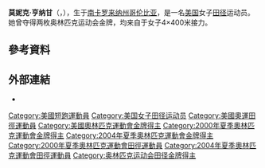 {{Infobox sportsperson
| name                      = 莫妮克·亨纳甘
| image                     = Monique Hennagan Sydney 2000.jpg
| caption                   = 
| english_name              = Monique Hennagan
| birth_name                = 
| nickname                  = 
| nationality               = {{USA}}
| national_team             = {{USA}}
| ethnicity                 = 
| hometown                  = 
| citizenship               = 
| birth_date                = {{Birth date and age|year=1976|month=5|day=26}}
| birth_place               = {{USA}}南卡羅來納州哥倫比亞
| death_date                = 
| death_place               = 
| residence                 = {{USA}}喬治亞州亨利縣Stockbridge
| education                 = 北卡羅來納大學
| alma_mater                = Spring Valley High School<br />[[北卡羅來納大學|北卡羅來納大學]]
| occupation                = 
| years_active              = 1992 -
| employer                  = 
| agent                     = 
| height                    = {{height|ft=5|in=8.5}}
| weight                    = {{weight|lb=130}}
| spouse                    = 
| life_partner              = 
| other_interests           = 
| website                   = 
| module                    = 
| country                   = {{USA}}
| sport                     = 田徑
| position                  = 
| shoots                    = 
| catches                   = 
| disability                = 
| disability_class          = 
| weight_class              = 
| weight_class_type         = 
| rank                      = 
| event                     = 短跑、中長跑
| event_type                = 
| universityteam            = 
| collegeteam               = 
| league                    = 
| league_type               = 
| club                      = 
| team                      = 
| turnedpro                 = 
| turnedpro_type            = 
| partner                   = 
| former_partner            = 
| coach                     = Pauline Davis
| retired                   = 
| coaching                  = 
| module2                   = 
| worlds                    = 
{{ubl
|'''1992年世界青年田徑錦標賽'''：4×400公尺接力第四名
|'''1994年世界青年田徑錦標賽'''：400公尺第二名
|'''1994年世界青年田徑錦標賽'''：4×400公尺接力第一名
|'''1999年世界室內田徑錦標賽'''：4×400公尺接力第三名
|'''2001年世界室內田徑錦標賽'''：400公尺第五名
|'''2002年IAAF大獎總決賽'''：400公尺第四名
|'''2003年世界室內田徑錦標賽'''：400公尺第五名
|'''2003年世界室內田徑錦標賽'''：4×400公尺接力第三名
|'''2004年IAAF世界田徑總決賽'''：400公尺第二名
|'''2005年IAAF世界田徑總決賽'''：400公尺第六名
}}
| regionals                 = 
| nationals                 = 
| olympics                  = 
{{ubl
|'''2000年夏季奧林匹克運動會'''：4×400公尺接力第一名
|'''2004年夏季奧林匹克運動會'''：400公尺第四名
|'''2004年夏季奧林匹克運動會'''：4×400公尺接力第一名
}}
| paralympics               = 
| commonwealth              = 
| highestranking            = 
| pb                        = 
{{ubl
|'''60公尺'''：7.51秒 （2003年）
|'''100公尺'''：11.26秒（W：+0.1） （2005年）
|'''200公尺'''：22.87秒（W：+1.2） （2005年）
|'''300公尺'''：36.52秒 （2001年）
|'''400公尺'''：49.56秒 （2004年）
|'''800公尺'''：2分02.50秒 （1996年）
}}
| medaltemplates            = 
{{MedalCountry|{{USA}}}}
{{MedalSport|女子田徑}}
{{MedalCompetition|世界青年田徑錦標賽}}
{{MedalSilver|1994年葡萄牙里斯本|400公尺}}
{{MedalGold|1994年葡萄牙里斯本|4×400公尺接力}}
{{MedalCompetition|世界室內田徑錦標賽}}
{{MedalBronze|1999年日本群馬縣前橋市|4×400公尺接力}}
{{MedalBronze|2003年英國英格蘭伯明罕|4×400公尺接力}}
{{MedalCompetition|夏季奧林匹克運動會}}
{{MedalGold|2000年澳大利亞雪梨|4×400公尺接力}}
{{MedalGold|2004年希臘雅典|4×400公尺接力}}
{{MedalCompetition|IAAF世界田徑總決賽}}
{{MedalSilver| 2004年摩納哥芳特維耶|400公尺}}
| show-medals               = 
| medaltemplates-title      = 
| module3                   = 
| updated                   = 2017年1月9日
}}
'''莫妮克·亨纳甘'''（{{lang-en|Monique Hennagan}}，{{bd|1976年|5月26日||}}），生于[[南卡罗来纳州|南卡罗来纳州]][[哥伦比亚_(南卡罗来纳州)|哥伦比亚]]，是一名[[美国|美国]]女子[[田径|田径]]运动员。她曾夺得两枚奥林匹克运动会金牌，均来自于女子4×400米接力。

== 參考資料 ==
{{Reflist}}

== 外部連結 ==
*{{IAAF name|71328}}
{{奥林匹克运动会田径比赛女子4×400米接力冠军}}
{{DEFAULTSORT:Hennagan, Monique}}
[[Category:美國短跑運動員|Category:美國短跑運動員]]
[[Category:美国女子田径运动员|Category:美国女子田径运动员]]
[[Category:美國奧運田徑運動員|Category:美國奧運田徑運動員]]
[[Category:美國奧林匹克運動會金牌得主|Category:美國奧林匹克運動會金牌得主]]
[[Category:2000年夏季奧林匹克運動會金牌得主|Category:2000年夏季奧林匹克運動會金牌得主]]
[[Category:2004年夏季奧林匹克運動會金牌得主|Category:2004年夏季奧林匹克運動會金牌得主]]
[[Category:2000年夏季奧林匹克運動會田徑運動員|Category:2000年夏季奧林匹克運動會田徑運動員]]
[[Category:2004年夏季奧林匹克運動會田徑運動員|Category:2004年夏季奧林匹克運動會田徑運動員]]
[[Category:奥林匹克运动会田径金牌得主|Category:奥林匹克运动会田径金牌得主]]